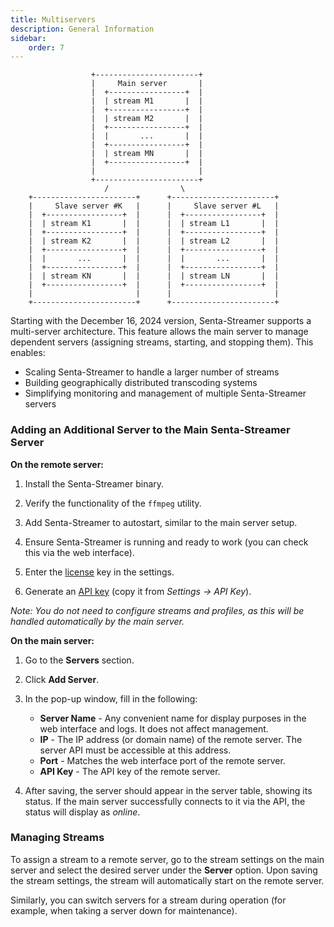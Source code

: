 ```yaml
---
title: Multiservers  
description: General Information
sidebar:
    order: 7
---
```


```code
                  +-----------------------+             
                  |     Main server       |
                  |  +-----------------+  |
                  |  | stream M1       |  |
                  |  +-----------------+  |
                  |  | stream M2       |  |
                  |  +-----------------+  |
                  |  |       ...       |  |
                  |  +-----------------+  |
                  |  | stream MN       |  |
                  |  +-----------------+  |
                  |                       |
                  +-----------------------+
                     /                \
    +-----------------------+      +-----------------------+
    |     Slave server #K   |      |     Slave server #L   |
    |  +-----------------+  |      |  +-----------------+  |
    |  | stream K1       |  |      |  | stream L1       |  |
    |  +-----------------+  |      |  +-----------------+  |
    |  | stream K2       |  |      |  | stream L2       |  |
    |  +-----------------+  |      |  +-----------------+  |
    |  |       ...       |  |      |  |       ...       |  |
    |  +-----------------+  |      |  +-----------------+  |
    |  | stream KN       |  |      |  | stream LN       |  |
    |  +-----------------+  |      |  +-----------------+  |
    |                       |      |                       |
    +-----------------------+      +-----------------------+              
```

Starting with the December 16, 2024 version, Senta-Streamer supports a multi-server architecture. This feature allows the main server to manage dependent servers (assigning streams, starting, and stopping them). This enables:

- Scaling Senta-Streamer to handle a larger number of streams
- Building geographically distributed transcoding systems
- Simplifying monitoring and management of multiple Senta-Streamer servers

### Adding an Additional Server to the Main Senta-Streamer Server

**On the remote server:**

<Steps>

1. Install the Senta-Streamer binary.

1. Verify the functionality of the `ffmpeg` utility.

1. Add Senta-Streamer to autostart, similar to the main server setup.

1. Ensure Senta-Streamer is running and ready to work (you can check this via the web interface).

1. Enter the [license](./add-license) key in the settings.

1. Generate an [API key](./api) (copy it from *Settings → API Key*).

</Steps>

*Note: You do not need to configure streams and profiles, as this will be handled automatically by the main server.*

**On the main server:**

<Steps>

1. Go to the **Servers** section.

1. Click **Add Server**.

1. In the pop-up window, fill in the following:
   - **Server Name** - Any convenient name for display purposes in the web interface and logs. It does not affect management.
   - **IP** - The IP address (or domain name) of the remote server. The server API must be accessible at this address.
   - **Port** - Matches the web interface port of the remote server.
   - **API Key** - The API key of the remote server.

1. After saving, the server should appear in the server table, showing its status. If the main server successfully connects to it via the API, the status will display as *online*.

</Steps>

### Managing Streams

To assign a stream to a remote server, go to the stream settings on the main server and select the desired server under the **Server** option. Upon saving the stream settings, the stream will automatically start on the remote server.

Similarly, you can switch servers for a stream during operation (for example, when taking a server down for maintenance).
